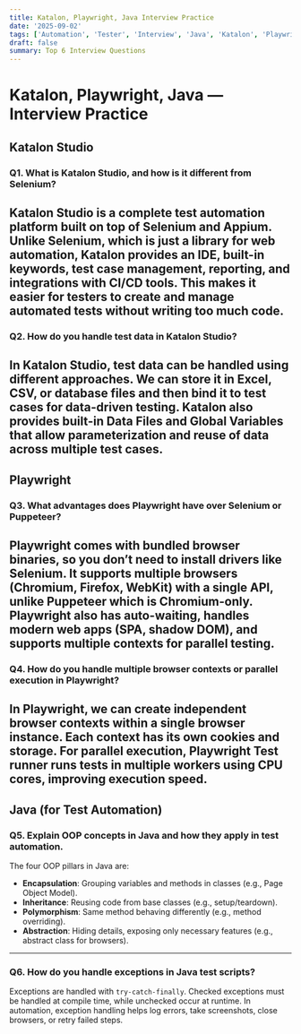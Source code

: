 ```yaml
---
title: Katalon, Playwright, Java Interview Practice
date: '2025-09-02'
tags: ['Automation', 'Tester', 'Interview', 'Java', 'Katalon', 'Playwright']
draft: false
summary: Top 6 Interview Questions
---
```

# Katalon, Playwright, Java — Interview Practice
## Katalon Studio
### Q1. What is Katalon Studio, and how is it different from Selenium?
Katalon Studio is a complete test automation platform built on top of Selenium and Appium. Unlike Selenium, which is just a library for web automation, Katalon provides an IDE, built-in keywords, test case management, reporting, and integrations with CI/CD tools. This makes it easier for testers to create and manage automated tests without writing too much code.  
---
### Q2. How do you handle test data in Katalon Studio?
In Katalon Studio, test data can be handled using different approaches. We can store it in Excel, CSV, or database files and then bind it to test cases for data-driven testing. Katalon also provides built-in Data Files and Global Variables that allow parameterization and reuse of data across multiple test cases.  
---
## Playwright
### Q3. What advantages does Playwright have over Selenium or Puppeteer?  
Playwright comes with bundled browser binaries, so you don’t need to install drivers like Selenium. It supports multiple browsers (Chromium, Firefox, WebKit) with a single API, unlike Puppeteer which is Chromium-only. Playwright also has auto-waiting, handles modern web apps (SPA, shadow DOM), and supports multiple contexts for parallel testing.  
---
### Q4. How do you handle multiple browser contexts or parallel execution in Playwright? 
In Playwright, we can create independent browser contexts within a single browser instance. Each context has its own cookies and storage. For parallel execution, Playwright Test runner runs tests in multiple workers using CPU cores, improving execution speed.  
---
## Java (for Test Automation)
### Q5. Explain OOP concepts in Java and how they apply in test automation.  
The four OOP pillars in Java are:  
- **Encapsulation**: Grouping variables and methods in classes (e.g., Page Object Model).  
- **Inheritance**: Reusing code from base classes (e.g., setup/teardown).  
- **Polymorphism**: Same method behaving differently (e.g., method overriding).  
- **Abstraction**: Hiding details, exposing only necessary features (e.g., abstract class for browsers).
---
### Q6. How do you handle exceptions in Java test scripts?  
Exceptions are handled with `try-catch-finally`. Checked exceptions must be handled at compile time, while unchecked occur at runtime. In automation, exception handling helps log errors, take screenshots, close browsers, or retry failed steps.  
